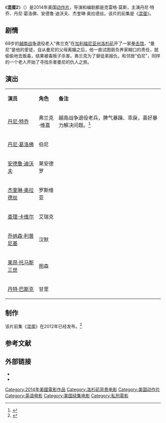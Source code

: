{{电影信息框
| 片名     = 混蛋2
| 电影原名 = ''{{lang|en|Bad Ass 2: Bad Asses}}''
| 图像     = Bad Ass 2 - Bad Asses poster.jpg
| 图像说明 = 海报
| 导演     = 克雷格·莫斯
| 监制     = 
| 制片     = 阿什·R·沙阿<br>本·范戈尔德<br>吉姆·布斯菲德
| 编剧     = 克雷格·莫斯
| 原著     = 
| 主演     = 丹尼·特乔<br>丹尼·葛洛佛<br>安德鲁·迪沃夫<br>杰奎琳·奥拉德丝
| 配乐     = 托德·哈伯曼
| 摄影     = 保罗·马斯沙尔
| 剪辑     = 克拉克·伯内特
| 制片商   = 
| 发行商   = 20世纪福克斯家庭娱乐公司
| 上映日期 = {{Film date|2014|4|8|美国}}
| 片长     = 90分钟
| 产地     = {{USA}}
| 语言     = 英语
| 预算     = 
| 票房     = 
| 前集     = 《[[混蛋|混蛋]]》
| 续集     = 
| 中国大陆片名= 混蛋2
| 港澳片名 = 
| 新马片名 = 
| 台湾片名 = 超殺硬漢2
}}
《'''混蛋2'''》（{{lang-en|''Bad Ass 2: Bad Asses''}}）是2014年美国[[动作片|动作片]]，导演和编剧都是克雷格·莫斯，主演丹尼·特乔、丹尼·葛洛佛、安德鲁·迪沃夫、杰奎琳·奥拉德丝。该片的前集是《[[混蛋|混蛋]]》。

==剧情==
69岁的[[越南战争|越南战争]]退役老人“弗兰克”在[[加利福尼亚州|加利福尼亚州]][[洛杉矶|洛杉矶]]开了一家[[拳击|拳击馆]]，“曼尼”是他的爱徒，自从曼尼的父母离婚之后，他一直试图肩负养家糊口的责任，就偷偷地去贩毒，结果被毒贩子杀害。弗兰克为了替徒弟报仇，和邻居“伯尼”，同样的一个老人开始了寻找杀害曼尼的仇人之旅。

== 演出 ==
{|class="wikitable" width="55%"
|- style="background:cornflowerblue; color:white" align=center
|style="width:11%"|'''演员'''||style="width:7%"|'''角色'''||style="width:37%"|'''备注'''
|-
| [[丹尼·特乔|丹尼·特乔]]|| 弗兰克·维嘉 || 越南战争退役老兵，脾气暴躁、乖戾，喜好暴力解决问题。<ref>{{cite web |url=http://ent.163.com/11/1228/08/7MBLBSK7000300B1.html |title=《混蛋》曝光电影海报 大反派丹尼饰退伍老兵 |date=2011-12-28 |accessdate=2014-04-12 |work=网易 |archive-date=2014-04-13 |archive-url=https://web.archive.org/web/20140413145740/http://ent.163.com/11/1228/08/7MBLBSK7000300B1.html |dead-url=no }}</ref>
|-
| [[丹尼·葛洛佛|丹尼·葛洛佛]] || 伯尼 || 
|- 
| [[安德鲁·迪沃夫|安德鲁·迪沃夫]]|| 莱安德罗 || 
|- 
| [[杰奎琳·奥拉德丝|杰奎琳·奥拉德丝]] || 罗斯维亚 || 
|-
| [[查理·卡维尔|查理·卡维尔]] || 艾瑞克 || 
|-
| [[乔纳森·利普尼基|乔纳森·利普尼基]] || 汉默 || 
|-
| [[莱昂·托马斯三世|莱昂·托马斯三世]] || 图森 || 
|-
| [[丹特·巴斯克|丹特·巴斯克]] || 甘里 || 
|}

==制作==
该片前集《[[混蛋|混蛋]]》在2012年已经发布。<ref>{{cite web |url=http://video.sina.com.cn/v/b/76389944-2769740902.html |title=丹尼·特乔《混蛋》中文预告 暴戾老头痛扁后生仔 |accessdate=2014-04-12 |date=2012-06-07 |work=新浪 |archive-date=2016-03-04 |archive-url=https://web.archive.org/web/20160304104909/http://video.sina.com.cn/v/b/76389944-2769740902.html |dead-url=no }}</ref>

==参考文献==
{{reflist}}

== 外部链接==
*{{Official website|http://www.TheyAreBadAss.com}}
*{{IMDb title|2996648|混蛋2}}

{{DEFAULTSORT:Bad Asses}}
[[Category:2014年美國電影作品|Category:2014年美國電影作品]]
[[Category:洛杉矶背景电影|Category:洛杉矶背景电影]]
[[Category:美国动作片|Category:美国动作片]]
[[Category:英语电影|Category:英语电影]]
[[Category:美国续集电影|Category:美国续集电影]]
[[Category:私刑電影|Category:私刑電影]]